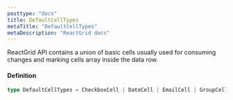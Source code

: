 ```yaml
---
posttype: "docs"
title: DefaultCellTypes
metaTitle: "DefaultCellTypes"
metaDescription: "ReactGrid docs"
---
```


ReactGrid API contains a union of basic cells usually used for consuming changes and 
marking cells array inside the data row.

#### Definition

```ts
type DefaultCellTypes = CheckboxCell | DateCell | EmailCell | GroupCell | HeaderCell | NumberCell | TextCell | TimeCell;
```